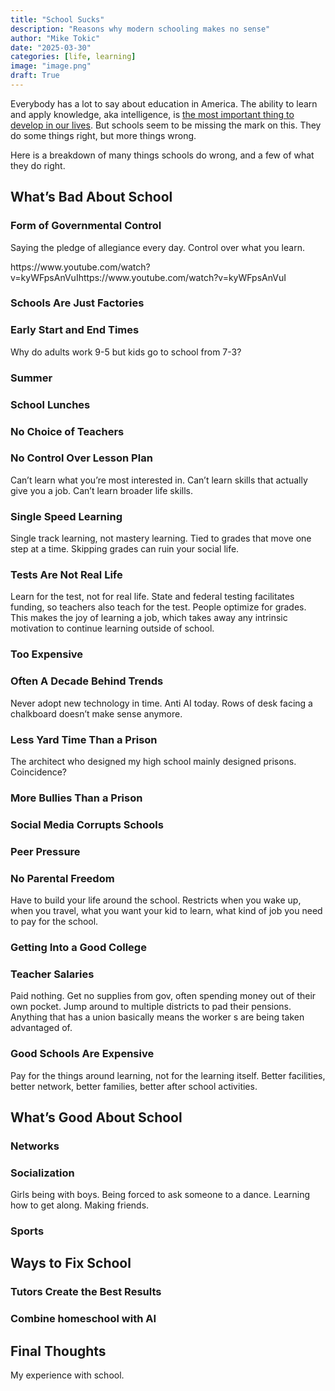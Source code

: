```yaml
---
title: "School Sucks"
description: "Reasons why modern schooling makes no sense"
author: "Mike Tokic"
date: "2025-03-30"
categories: [life, learning]
image: "image.png"
draft: True
---
```


Everybody has a lot to say about education in America. The ability to learn and apply knowledge, aka intelligence, is [the most important thing to develop in our lives](https://mftokic.github.io/posts/2025-01-31-knowledge/). But schools seem to be missing the mark on this. They do some things right, but more things wrong. 

Here is a breakdown of many things schools do wrong, and a few of what they do right. 

## What's Bad About School

### Form of Governmental Control

Saying the pledge of allegiance every day. Control over what you learn. 

https://www.youtube.com/watch?v=kyWFpsAnVuIhttps://www.youtube.com/watch?v=kyWFpsAnVuI

### Schools Are Just Factories

### Early Start and End Times 

Why do adults work 9-5 but kids go to school from 7-3? 

### Summer

### School Lunches 

### No Choice of Teachers

### No Control Over Lesson Plan 

Can't learn what you're most interested in. Can't learn skills that actually give you a job. Can't learn broader life skills.

### Single Speed Learning 

Single track learning, not mastery learning. Tied to grades that move one step at a time. Skipping grades can ruin your social life. 

### Tests Are Not Real Life 

Learn for the test, not for real life. State and federal testing facilitates funding, so teachers also teach for the test. People optimize for grades. This makes the joy of learning a job, which takes away any intrinsic motivation to continue learning outside of school. 

### Too Expensive

### Often A Decade Behind Trends

Never adopt new technology in time. Anti AI today. Rows of desk facing a chalkboard doesn't make sense anymore. 

### Less Yard Time Than a Prison

The architect who designed my high school mainly designed prisons. Coincidence? 

### More Bullies Than a Prison 

### Social Media Corrupts Schools

### Peer Pressure

### No Parental Freedom

Have to build your life around the school. Restricts when you wake up, when you travel, what you want your kid to learn, what kind of job you need to pay for the school. 

### Getting Into a Good College

### Teacher Salaries

Paid nothing. Get no supplies from gov, often spending money out of their own pocket. Jump around to multiple districts to pad their pensions. Anything that has a union basically means the worker s are being taken advantaged of. 

### Good Schools Are Expensive 

Pay for the things around learning, not for the learning itself. Better facilities, better network, better families, better after school activities. 

## What's Good About School 

### Networks

### Socialization 

Girls being with boys. Being forced to ask someone to a dance. Learning how to get along. Making friends. 

### Sports

## Ways to Fix School 

### Tutors Create the Best Results

### Combine homeschool with AI

## Final Thoughts 

My experience with school. 